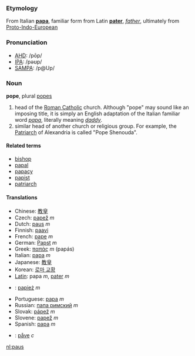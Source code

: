 ===Etymology===
From Italian '''[[papa]]''', familiar form from Latin '''[[pater]]''', ''[[father]]'', ultimately from [[Proto-Indo-European]]

===Pronunciation===
*[[w:AHD|AHD]]: /pōp/
*[[w:IPA|IPA]]: /pəʊp/
*[[w:SAMPA|SAMPA]]: /p@Up/

===Noun===
'''pope''', plural [[pope]]s

# head of the [[Roman Catholic]] church.  Although "pope" may sound like an imposing title, it is simply an English adaptation of the Italian familiar word ''[[papa]]'', literally meaning ''[[daddy]]''.
# similar head of another church or religious group.  For example, the [[Patriarch]] of Alexandria is called "Pope Shenouda".

====Related terms====
*[[bishop]]
*[[papal]]
*[[papacy]]
*[[papist]]
*[[patriarch]]

====Translations====
*Chinese: [[教皇]]
*Czech: [[papež]] ''m''
*Dutch: [[paus]] ''m''
*Finnish: [[paavi]]
*French: [[pape]] ''m''
*German: [[Papst]] ''m''
*Greek: [[παπάς]] ''m'' (pap&aacute;s)
*Italian: [[papa]] ''m''
*Japanese: [[教皇]]
*Korean: [[로마 교황]]
*[[Latin]]: papa ''m'', [[pater]] ''m''
*{{pl}}: [[papież]] ''m''
*Portuguese: [[papa]] ''m''
*Russian: [[папа римский]] ''m''
*Slovak: [[pápež]] ''m''
*Slovene: [[papež]] ''m''
*Spanish: [[papa]] ''m''<!-- not capitalized except when referring to specific person -->
*{{sv}}: [[påve]] ''c''

[[nl:paus]]